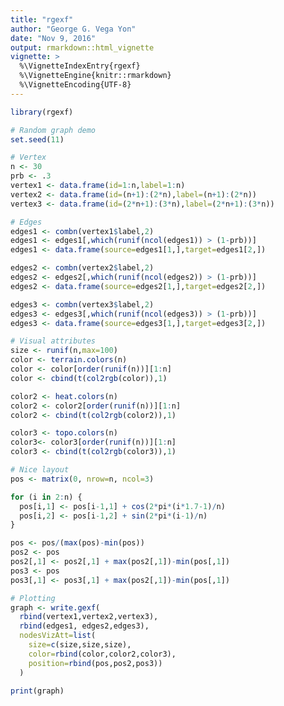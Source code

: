 ```yaml
---
title: "rgexf"
author: "George G. Vega Yon"
date: "Nov 9, 2016"
output: rmarkdown::html_vignette
vignette: >
  %\VignetteIndexEntry{rgexf}
  %\VignetteEngine{knitr::rmarkdown}
  %\VignetteEncoding{UTF-8}
---
```


```r
library(rgexf)

# Random graph demo
set.seed(11)

# Vertex
n <- 30
prb <- .3
vertex1 <- data.frame(id=1:n,label=1:n)
vertex2 <- data.frame(id=(n+1):(2*n),label=(n+1):(2*n))
vertex3 <- data.frame(id=(2*n+1):(3*n),label=(2*n+1):(3*n))

# Edges
edges1 <- combn(vertex1$label,2)
edges1 <- edges1[,which(runif(ncol(edges1)) > (1-prb))]
edges1 <- data.frame(source=edges1[1,],target=edges1[2,])

edges2 <- combn(vertex2$label,2)
edges2 <- edges2[,which(runif(ncol(edges2)) > (1-prb))]
edges2 <- data.frame(source=edges2[1,],target=edges2[2,])

edges3 <- combn(vertex3$label,2)
edges3 <- edges3[,which(runif(ncol(edges3)) > (1-prb))]
edges3 <- data.frame(source=edges3[1,],target=edges3[2,])

# Visual attributes
size <- runif(n,max=100)
color <- terrain.colors(n)
color <- color[order(runif(n))][1:n]
color <- cbind(t(col2rgb(color)),1)

color2 <- heat.colors(n)
color2 <- color2[order(runif(n))][1:n]
color2 <- cbind(t(col2rgb(color2)),1)

color3 <- topo.colors(n)
color3<- color3[order(runif(n))][1:n]
color3 <- cbind(t(col2rgb(color3)),1)

# Nice layout
pos <- matrix(0, nrow=n, ncol=3)

for (i in 2:n) {
  pos[i,1] <- pos[i-1,1] + cos(2*pi*(i*1.7-1)/n)
  pos[i,2] <- pos[i-1,2] + sin(2*pi*(i-1)/n)
}

pos <- pos/(max(pos)-min(pos))
pos2 <- pos
pos2[,1] <- pos2[,1] + max(pos2[,1])-min(pos[,1])
pos3 <- pos
pos3[,1] <- pos3[,1] + max(pos2[,1])-min(pos[,1])

# Plotting
graph <- write.gexf(
  rbind(vertex1,vertex2,vertex3), 
  rbind(edges1, edges2,edges3), 
  nodesVizAtt=list(
    size=c(size,size,size),
    color=rbind(color,color2,color3),
    position=rbind(pos,pos2,pos3))
  )

print(graph)
```
